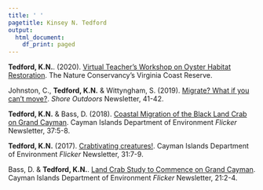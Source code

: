 ```yaml
---
title: ' '
pagetitle: Kinsey N. Tedford
output:
  html_document:
    df_print: paged
---
```


<link rel="stylesheet" href="styles.css" type="text/css">

**Tedford, K.N.**. (2020). [Virtual Teacher's Workshop on Oyster Habitat Restoration](files/Oyster Habitat Restoration - TNC Teacher's Workshop.pdf). The Nature Conservancy's Virginia Coast Reserve.

Johnston, C., **Tedford, K.N.** & Wittyngham, S. (2019). [Migrate? What if you can't move?](https://issuu.com/easternshorefirst/docs/oct19upload). *Shore Outdoors* Newsletter, 41-42. 

**Tedford, K.N.** & Bass, D. (2018). [Coastal Migration of the Black Land Crab on Grand Cayman](files/Flicker-37-1.pdf). Cayman Islands Department of Environment *Flicker* Newsletter, 37:5-8. 

**Tedford, K.N.** (2017). [Crabtivating creatures!](files/Flicker31.pdf). Cayman Islands Department of Environment *Flicker* Newsletter, 31:7-9.

Bass, D. & **Tedford, K.N.**. [Land Crab Study to Commence on Grand Cayman](files/LandCrabStudy.pdf). Cayman Islands Department of Environment *Flicker* Newsletter, 21:2-4. 